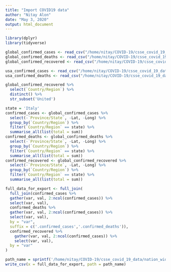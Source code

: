 ```yaml
---
title: "Import COVID19 data"
author: "Nitay Alon"
date: "May 3, 2020"
output: html_document
---
```


```r
library(dplyr)
library(tidyverse)
```

```r
global_confirmed_cases <- read_csv("/home/nitay/COVID-19/csse_covid_19_data/csse_covid_19_time_series/time_series_covid19_confirmed_global.csv")
global_confirmed_deaths <- read_csv("/home/nitay/COVID-19/csse_covid_19_data/csse_covid_19_time_series/time_series_covid19_deaths_global.csv")
global_confirmed_recovered <- read_csv("/home/nitay/COVID-19/csse_covid_19_data/csse_covid_19_time_series/time_series_covid19_recovered_global.csv")
```

```r
usa_confirmed_cases <- read_csv("/home/nitay/COVID-19/csse_covid_19_data/csse_covid_19_time_series/time_series_covid19_confirmed_US.csv")
usa_confirmed_deaths <- read_csv("/home/nitay/COVID-19/csse_covid_19_data/csse_covid_19_time_series/time_series_covid19_deaths_US.csv")
```


```r
global_confirmed_recovered %>% 
  select(`Country/Region`) %>% 
  distinct() %>% 
  str_subset('United')
```


```r
state = 'Italy'
confirmed_cases <- global_confirmed_cases %>% 
  select(-`Province/State`, -Lat, -Long) %>% 
  group_by(`Country/Region`) %>% 
  filter(`Country/Region` == state) %>% 
  summarise_all(list(total = sum))
confirmed_deaths <- global_confirmed_deaths %>% 
  select(-`Province/State`, -Lat, -Long) %>% 
  group_by(`Country/Region`) %>% 
  filter(`Country/Region` == state) %>% 
  summarise_all(list(total = sum))
confirmed_recovered <- global_confirmed_recovered %>% 
  select(-`Province/State`, -Lat, -Long) %>% 
  group_by(`Country/Region`) %>% 
  filter(`Country/Region` == state) %>% 
  summarise_all(list(total = sum))
```

```r
full_data_for_export <- full_join(
  full_join(confirmed_cases %>%
  gather(var, val, 2:ncol(confirmed_cases)) %>%
  select(var, val),
  confirmed_deaths %>%
  gather(var, val, 2:ncol(confirmed_cases)) %>%
  select(var, val),
  by = "var",
  suffix = c('.confirmed_cases','.confirmed_deaths')),
  confirmed_recovered %>% 
    gather(var, val, 2:ncol(confirmed_cases)) %>%
    select(var, val),
  by = "var"
) 
```

```r
path_name = sprintf('/home/nitay/COVID-19/csse_covid_19_data/nation_wide_data/%s_data.csv',state)
write_csv(x = full_data_for_export, path = path_name)
```

